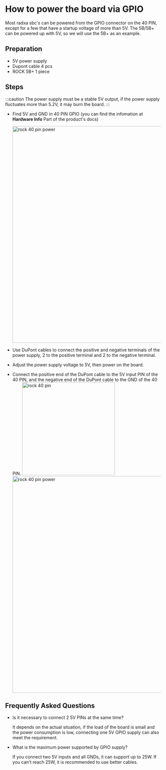 # How to power the board via GPIO

Most radxa sbc's can be powered from the GPIO connector on the 40 PIN, except for a few that have a startup voltage of more than 5V. The 5B/5B+ can be powered up with 5V, so we will use the 5B+ as an example.

## Preparation

- 5V power supply
- Dupont cable 4 pcs
- ROCK 5B+ 1 piece

## Steps

:::caution
The power supply must be a stable 5V output, if the power supply fluctuates more than 5.2V, it may burn the board.
:::

- Find 5V and GND in 40 PIN GPIO (you can find the infomation at **Hardware Info** Part of the product's docs)

  <img src="/img//rock5b/rock5bp_40pin_power_2.webp" alt="rock 40 pin power" width="700" />

- Use DuPont cables to connect the positive and negative terminals of the power supply, 2 to the positive terminal and 2 to the negative terminal.
- Adjust the power supply voltage to 5V, then power on the board.
- Connect the positive end of the DuPont cable to the 5V input PIN of the 40 PIN, and the negative end of the DuPont cable to the GND of the 40 PIN.
  <img src="/img//rock5b/rock5bp_40pin_power_3.webp" alt="rock 40 pin" width="300" />
  <img src="/img//rock5b/rock5bp_40pin_power_1.webp" alt="rock 40 pin power" width="700" />

## Frequently Asked Questions

- Is it necessary to connect 2 5V PINs at the same time?

  It depends on the actual situation, if the load of the board is small and the power consumption is low, connecting one 5V GPIO supply can also meet the requirement.

- What is the maximum power supported by GPIO supply?

  If you connect two 5V inputs and all GNDs, it can support up to 25W. If you can't reach 25W, it is recommended to use better cables.
